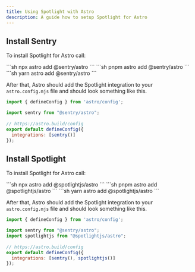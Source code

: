 ```yaml
---
title: Using Spotlight with Astro
description: A guide how to setup Spotlight for Astro
---
```


## Install Sentry

To install Spotlight for Astro call:


<Tabs>
  <TabItem label="npm">
  ```sh 
  npx astro add @sentry/astro 
  ```
  </TabItem>
  <TabItem label="pnpm">
  ```sh 
  pnpm astro add @sentry/astro
  ```
  </TabItem>
  <TabItem label="yarn">
  ```sh 
  yarn astro add @sentry/astro
  ```
  </TabItem>
</Tabs>

After that, Astro should add the Spotlight integration to your `astro.config.mjs` file and should look something like this.

```js
import { defineConfig } from 'astro/config';   

import sentry from "@sentry/astro";
                                                 
// https://astro.build/config                  
export default defineConfig({                  
  integrations: [sentry()]                
});
```

## Install Spotlight

To install Spotlight for Astro call:

<Tabs>
  <TabItem label="npm">
  ```sh 
  npx astro add @spotlightjs/astro 
  ```
  </TabItem>
  <TabItem label="pnpm">
  ```sh 
  pnpm astro add @spotlightjs/astro
  ```
  </TabItem>
  <TabItem label="yarn">
  ```sh 
  yarn astro add @spotlightjs/astro 
  ```
  </TabItem>
</Tabs>

After that, Astro should add the Spotlight integration to your `astro.config.mjs` file and should look something like this.

```js
import { defineConfig } from 'astro/config';   

import sentry from "@sentry/astro";
import spotlightjs from "@spotlightjs/astro";  
                                                 
// https://astro.build/config                  
export default defineConfig({                  
  integrations: [sentry(), spotlightjs()]                
});
```